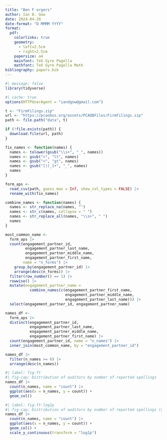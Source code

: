 ```yaml
---
title: "Ben F orgers"
author: Ian D. Gow
date: 2024-04-28
date-format: "D MMMM YYYY"
format:
  pdf: 
    colorlinks: true
    geometry:
      - left=2.5cm
      - right=2.5cm
    papersize: a4
    mainfont: TeX Gyre Pagella
    mathfont: TeX Gyre Pagella Math
bibliography: papers.bib
---
```


```r
#| message: false
library(tidyverse)
```

```r
#| cache: true
options(HTTPUserAgent = "iandgow@gmail.com")

t <- "FirmFilings.zip"
url <- "https://pcaobus.org/assets/PCAOBFiles/FirmFilings.zip"
path <- file.path("data", t)

if (!file.exists(path)) {
  download.file(url, path)
}
```

```r
fix_names <- function(names) {
  names <- tolower(gsub("\\s+", "_", names))
  names <- gsub("<", "lt", names)
  names <- gsub(">", "gt", names)
  names <- gsub("[)(_]+", "_", names)
  names
}

form_aps <- 
  read_csv(path, guess_max = Inf, show_col_types = FALSE) |> 
  rename_with(fix_names)

combine_names <- function(names) {
  names <- str_replace_na(names, "")
  names <- str_c(names, collapse = " ")
  names <- str_replace_all(names, "\\s+", " ")
  names
}

most_common_name <-
  form_aps |> 
  count(engagement_partner_id, 
         engagement_partner_last_name, 
         engagement_partner_middle_name,
         engagement_partner_first_name, 
        name = "n_forms") |>
    group_by(engagement_partner_id) |>
    arrange(desc(n_forms)) |>
  filter(row_number() == 1) |>
  rowwise() |>
  mutate(engagement_partner_name = 
           combine_names(c(engagement_partner_first_name,
                           engagement_partner_middle_name,
                           engagement_partner_last_name))) |>
  select(engagement_partner_id, engagement_partner_name)

names_df <-
  form_aps |> 
  distinct(engagement_partner_id, 
           engagement_partner_last_name, 
           engagement_partner_middle_name,
           engagement_partner_first_name) |>
  count(engagement_partner_id, name = "n_names") |>
  inner_join(most_common_name, by = "engagement_partner_id")

names_df |> 
  filter(n_names >= 6) |>
  arrange(desc(n_names))
```

```r
#| label: fig-ft
#| fig-cap: Distribution of auditors by number of reported spellings
names_df |>  
  count(n_names, name = "count") |>
  ggplot(aes(x = n_names, y = count)) +
  geom_col()
```

```r
#| label: fig-ft-log1p
#| fig-cap: Distribution of auditors by number of reported spellings ($log(1 + y)$)
names_df |>  
  count(n_names, name = "count") |>
  ggplot(aes(x = n_names, y = count)) +
  geom_col() +
  scale_y_continuous(transform = "log1p")
```
